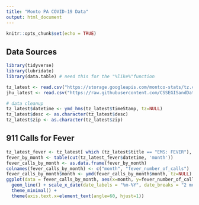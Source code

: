 ```yaml
---
title: "Monto PA COVID-19 Data"
output: html_document
---
```


```r
knitr::opts_chunk$set(echo = TRUE)
```

## Data Sources


```r
library(tidyverse)
library(lubridate)
library(data.table) # need this for the "%like%"function
```

```r
tz_latest <- read.csv("https://storage.googleapis.com/montco-stats/tz.csv")
jhu_latest <- read.csv("https://raw.githubusercontent.com/CSSEGISandData/COVID-19/master/csse_covid_19_data/csse_covid_19_time_series/time_series_covid19_confirmed_US.csv")
```

```r
# data cleanup
tz_latest$datetime <- ymd_hms(tz_latest$timeStamp, tz=NULL)
tz_latest$desc <- as.character(tz_latest$desc)
tz_latest$zip <- as.character(tz_latest$zip)

```

## 911 Calls for Fever

```r
tz_latest_fever <- tz_latest[ which (tz_latest$title == "EMS: FEVER"), ]
fever_by_month <- table(cut(tz_latest_fever$datetime, 'month'))
fever_calls_by_month <- as.data.frame(fever_by_month)
colnames(fever_calls_by_month) <- c("month", "fever_number_of_calls")
fever_calls_by_month$month <- ymd(fever_calls_by_month$month, tz=NULL)
ggplot(data = fever_calls_by_month, aes(x=month, y=fever_number_of_calls)) +
  geom_line() + scale_x_date(date_labels = "%m-%Y", date_breaks = "2 months") +
  theme_minimal() +
  theme(axis.text.x=element_text(angle=60, hjust=1))
```
